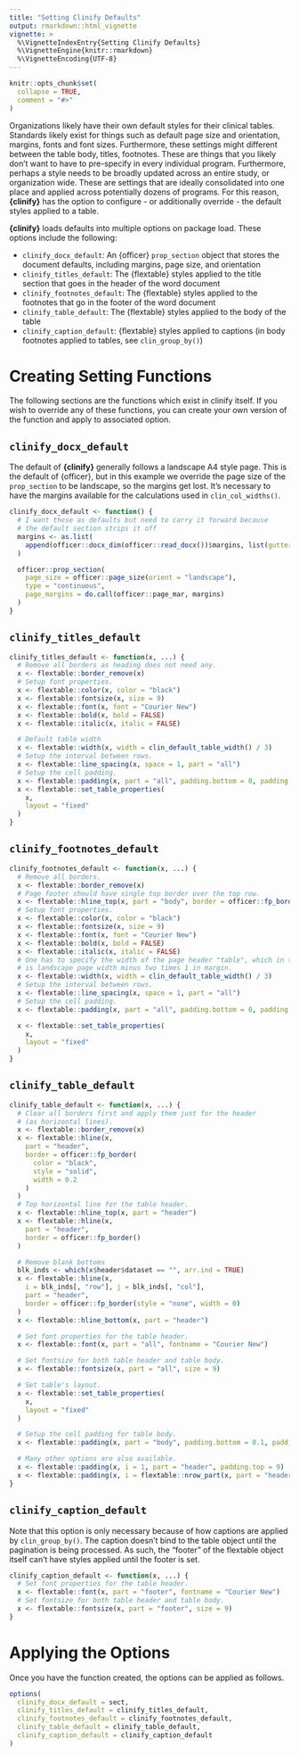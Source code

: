 ```yaml
---
title: "Setting Clinify Defaults"
output: rmarkdown::html_vignette
vignette: >
  %\VignetteIndexEntry{Setting Clinify Defaults}
  %\VignetteEngine{knitr::rmarkdown}
  %\VignetteEncoding{UTF-8}
---
```


```r
knitr::opts_chunk$set(
  collapse = TRUE,
  comment = "#>"
)
```

Organizations likely have their own default styles for their clinical tables. Standards likely exist for things such as default page size and orientation, margins, fonts and font sizes. Furthermore, these settings might different between the table body, titles, footnotes. These are things that you likely don't want to have to pre-specify in every individual program. Furthermore, perhaps a style needs to be broadly updated across an entire study, or organization wide. These are settings that are ideally consolidated into one place and applied across potentially dozens of programs. For this reason, **{clinify}** has the option to configure - or additionally override - the default styles applied to a table. 

**{clinify}** loads defaults into multiple options on package load. These options include the following:

- `clinify_docx_default`: An {officer} `prop_section` object that stores the document defaults, including margins, page size, and orientation
- `clinify_titles_default`: The {flextable} styles applied to the title section that goes in the header of the word document
- `clinify_footnotes_default`: The {flextable} styles applied to the footnotes that go in the footer of the word document
- `clinify_table_default`: The {flextable} styles applied to the body of the table
- `clinify_caption_default`: {flextable} styles applied to captions (in body footnotes applied to tables, see `clin_group_by()`)


# Creating Setting Functions

The following sections are the functions which exist in clinify itself. If you wish to override any of these functions, you can create your own version of the function and apply to associated option. 

## `clinify_docx_default`

The default of **{clinify}** generally follows a landscape A4 style page. This is the default of {officer}, but in this example we override the page size of the `prop_section` to be landscape, so the margins get lost. It's necessary to have the margins available for the calculations used in `clin_col_widths()`.

```r
clinify_docx_default <- function() {
  # I want these as defaults but need to carry it forward because
  # the default section strips it off
  margins <- as.list(
    append(officer::docx_dim(officer::read_docx())$margins, list(gutter = 0))
  )

  officer::prop_section(
    page_size = officer::page_size(orient = "landscape"),
    type = "continuous",
    page_margins = do.call(officer::page_mar, margins)
  )
}
```

## `clinify_titles_default`

```r
clinify_titles_default <- function(x, ...) {
  # Remove all borders as heading does not need any.
  x <- flextable::border_remove(x)
  # Setup font properties.
  x <- flextable::color(x, color = "black")
  x <- flextable::fontsize(x, size = 9)
  x <- flextable::font(x, font = "Courier New")
  x <- flextable::bold(x, bold = FALSE)
  x <- flextable::italic(x, italic = FALSE)

  # Default table width
  x <- flextable::width(x, width = clin_default_table_width() / 3)
  # Setup the interval between rows.
  x <- flextable::line_spacing(x, space = 1, part = "all")
  # Setup the cell padding.
  x <- flextable::padding(x, part = "all", padding.bottom = 0, padding.top = 0)
  x <- flextable::set_table_properties(
    x,
    layout = "fixed"
  )
}
```
## `clinify_footnotes_default`

```r
clinify_footnotes_default <- function(x, ...) {
  # Remove all borders.
  x <- flextable::border_remove(x)
  # Page footer should have single top border over the top row.
  x <- flextable::hline_top(x, part = "body", border = officer::fp_border(color = "black", width = 1))
  # Setup font properties.
  x <- flextable::color(x, color = "black")
  x <- flextable::fontsize(x, size = 9)
  x <- flextable::font(x, font = "Courier New")
  x <- flextable::bold(x, bold = FALSE)
  x <- flextable::italic(x, italic = FALSE)
  # One has to specify the width of the page header "table", which in this case
  # is landscape page width minus two times 1 in margin.
  x <- flextable::width(x, width = clin_default_table_width() / 3)
  # Setup the interval between rows.
  x <- flextable::line_spacing(x, space = 1, part = "all")
  # Setup the cell padding.
  x <- flextable::padding(x, part = "all", padding.bottom = 0, padding.top = 0)

  x <- flextable::set_table_properties(
    x,
    layout = "fixed"
  )
}
```

## `clinify_table_default`

```r
clinify_table_default <- function(x, ...) {
  # Clear all borders first and apply them just for the header
  # (as horizontal lines).
  x <- flextable::border_remove(x)
  x <- flextable::hline(x,
    part = "header",
    border = officer::fp_border(
      color = "black",
      style = "solid",
      width = 0.2
    )
  )
  # Top horizontal line for the table header.
  x <- flextable::hline_top(x, part = "header")
  x <- flextable::hline(x,
    part = "header",
    border = officer::fp_border()
  )

  # Remove blank bottoms
  blk_inds <- which(x$header$dataset == "", arr.ind = TRUE)
  x <- flextable::hline(x,
    i = blk_inds[, "row"], j = blk_inds[, "col"],
    part = "header",
    border = officer::fp_border(style = "none", width = 0)
  )
  x <- flextable::hline_bottom(x, part = "header")

  # Set font properties for the table header.
  x <- flextable::font(x, part = "all", fontname = "Courier New")

  # Set fontsize for both table header and table body.
  x <- flextable::fontsize(x, part = "all", size = 9)

  # Set table's layout.
  x <- flextable::set_table_properties(
    x,
    layout = "fixed"
  )

  # Setup the cell padding for table body.
  x <- flextable::padding(x, part = "body", padding.bottom = 0.1, padding.top = 0.1)

  # Many other options are also available.
  x <- flextable::padding(x, i = 1, part = "header", padding.top = 9)
  x <- flextable::padding(x, i = flextable::nrow_part(x, part = "header"), part = "header", padding.bottom = 9)
}
```

## `clinify_caption_default`

Note that this option is only necessary because of how captions are applied by `clin_group_by()`. The caption doesn't bind to the table object until the pagination is being processed. As such, the "footer" of the flextable object itself can't have styles applied until the footer is set. 

```r
clinify_caption_default <- function(x, ...) {
  # Set font properties for the table header.
  x <- flextable::font(x, part = "footer", fontname = "Courier New")
  # Set fontsize for both table header and table body.
  x <- flextable::fontsize(x, part = "footer", size = 9)
}
```


# Applying the Options

Once you have the function created, the options can be applied as follows.

```r
options(
  clinify_docx_default = sect,
  clinify_titles_default = clinify_titles_default,
  clinify_footnotes_default = clinify_footnotes_default,
  clinify_table_default = clinify_table_default, 
  clinify_caption_default = clinify_caption_default
)
```
